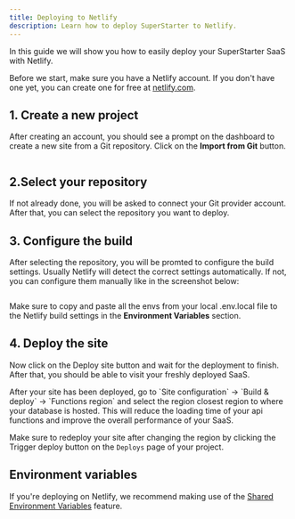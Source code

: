 ```yaml
---
title: Deploying to Netlify
description: Learn how to deploy SuperStarter to Netlify.
---
```



In this guide we will show you how to easily deploy your SuperStarter SaaS with Netlify.

Before we start, make sure you have a Netlify account. If you don't have one yet, you can create one for free at [netlify.com](https://www.netlify.com/).

## 1. Create a new project
After creating an account, you should see a prompt on the dashboard to create a new site from a Git repository. Click on the **Import from Git** button.

<Frame>
  <img src="/images/deployment/netlify-start-project.webp" alt="" />
</Frame>

## 2.Select your repository 
If not already done, you will be asked to connect your Git provider account. After that, you can select the repository you want to deploy.


## 3. Configure the build 
After selecting the repository, you will be promted to configure the build settings. Usually Netlify will detect the correct settings automatically. If not, you can configure them manually like in the screenshot below:

<Frame>
  <img src="/images/deployment/netlify-deployment-configuration.webp" alt="" />
</Frame>

Make sure to copy and paste all the envs from your local .env.local file to the Netlify build settings in the **Environment Variables** section.

## 4. Deploy the site
Now click on the Deploy site button and wait for the deployment to finish. After that, you should be able to visit your freshly deployed SaaS.

<Tip>
After your site has been deployed, go to `Site configuration` -> `Build & deploy` -> `Functions region` and select the region closest region to where your database is hosted. This will reduce the loading time of your api functions and improve the overall performance of your SaaS.

Make sure to redeploy your site after changing the region by clicking the Trigger deploy button on the `Deploys` page of your project.
  <img src="/images/deployment/netlify-functions-region.webp" alt="" />
</Tip>

## Environment variables

If you're deploying on Netlify, we recommend making use of the [Shared Environment Variables](https://docs.netlify.com/configure-builds/environment-variables/#shared-environment-variables) feature. 
